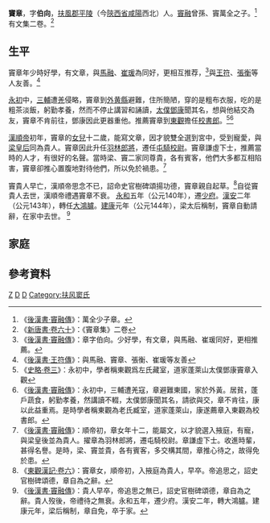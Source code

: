 '''竇章'''{{BD|？||144年||catIdx=D}}，字'''伯向'''，[[扶風郡|扶風郡]][[平陵|平陵]]（今[[陝西省|陝西省]][[咸陽|咸陽]]西北）人。[[竇融|竇融]]曾孫、竇萬全之子。<ref>《[[:s:後漢書/卷23|後漢書·竇融傳]]》：萬全少子章。</ref>有文集二卷。<ref>《[[:s:新唐書/卷060|新唐書·卷六十]]》：《竇章集》二卷</ref>

==生平==
竇章年少時好學，有文章，與[[馬融|馬融]]、[[崔瑗|崔瑗]]為同好，更相互推荐，<ref>《[[:s:後漢書/卷23|後漢書·竇融傳]]》：章字伯向。少好學，有文章，與馬融、崔瑗同好，更相推薦。</ref>與[[王符|王符]]、[[張衡|張衡]]等人友善。<ref>《[[:s:後漢書/卷49|後漢書·王符傳]]》：與馬融、竇章、張衡、崔瑗等友善</ref>

[[永初_(漢)|永初]]中，[[三輔|三輔]]遭[[羌|羌]]侵略，竇章到[[外黄縣|外黄縣]]避難，住所簡陋，穿的是粗布衣服，吃的是粗茶淡飯，躬勤孝養，然而不停止講習和誦讀，[[太僕|太僕]][[鄧康|鄧康]]聞其名，想與他結交為友，竇章不肯前往，鄧康因此更器重他。推薦竇章到[[東觀|東觀]]擔任[[校書郎|校書郎]]。<ref>《[[:s:史略/卷三|史略·卷三]]》：永初中，學者稱東觀爲左氏藏室，道家蓬萊山太僕鄧康竇章入觀</ref><ref>《[[:s:後漢書/卷23|後漢書·竇融傳]]》：永初中，三輔遭羌寇，章避難東國，家於外黃。居貧，蓬戶蔬食，躬勤孝養，然講讀不輟，太僕鄧康聞其名，請欲與交，章不肯往，康以此益重焉。是時學者稱東觀為老氏臧室，道家蓬萊山，康遂薦章入東觀為校書郎。</ref>

[[漢順帝|漢順帝]]初年，竇章的[[竇貴人_(漢順帝)|女兒]]十二歲，能寫文章，因才貌雙全選到宮中，受到寵愛，與[[順烈皇后|梁皇后]]同為貴人。竇章因此升任[[羽林郎將|羽林郎將]]，遷任[[屯騎校尉|屯騎校尉]]。竇章謙虛下士，推薦當時的人才，有很好的名聲。當時梁、竇二家同尊貴，各有賓客，他們大多都互相陷害，竇章卻推心置腹地對待他們，所以免於禍患。<ref>《[[:s:後漢書/卷23|後漢書·竇融傳]]》：順帝初，章女年十二，能屬文，以才貌選入掖庭，有寵，與梁皇後並為貴人。擢章為羽林郎將，遷屯騎校尉。章謙虛下士。收進時輩，甚得名譽。是時，梁、竇並貴，各有賓客，多交構其間，章推心待之，故得免於患。</ref>

竇貴人早亡，漢順帝思念不已，詔命史官樹碑頌揚功德，竇章親自起草。<ref>《[[:s:東觀漢記/卷006|東觀漢記·卷六]]》：竇章女，順帝初，入掖庭為貴人，早卒。帝追思之，詔史官樹碑頌德，章自為之辭。</ref>自從竇貴人去世，漢順帝禮遇竇章不衰。
[[永和_(漢順帝)|永和]]五年（公元140年），遷[[少府|少府]]。[[漢安|漢安]]二年（公元143年），轉任[[大鴻臚|大鴻臚]]。[[建康_(東漢)|建康]]元年（公元144年），梁太后稱制，竇章自動請辭，在家中去世。
<ref>《[[:s:後漢書/卷23|後漢書·竇融傳]]》：貴人早卒，帝追思之無已，詔史官樹碑頌德，章自為之辭。貴人歿後，帝禮待之無衰。永和五年，遷少府。漢安二年，轉大鴻臚。建康元年，梁后稱制，章自免，卒于家。</ref>

==家庭==
{{main|扶風竇氏世系圖}}

==參考資料==
{{Reflist}}
[[Category:竇姓|Z]]
[[Category:咸陽人|D]]
[[Category:東漢大鴻臚|D]]
[[Category:扶风窦氏|Category:扶风窦氏]]